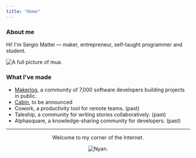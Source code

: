 ```yaml
---
title: "Home"
---
```


### About me

Hi! I'm Sergio Mattei — maker, entrepreneur, self-taught programmer and student.

![A full picture of mua.](cover.jpeg)

### What I've made

- [Makerlog](https://getmakerlog.com), a community of 7,000 software developers building projects in public.
- [Cabin](https://cabin.so), to be announced
- Cowork, a productivity tool for remote teams. (past)
- Taleship, a community for writing stories collaboratively. (past)
- Alphasquare, a knowledge-sharing community for developers. (past)

---

<center>
  <p className="text-gray-500">Welcome to my corner of the Internet.</p>
  <img className="h-12" src="nyan.png" alt="Nyan." />
</center>
